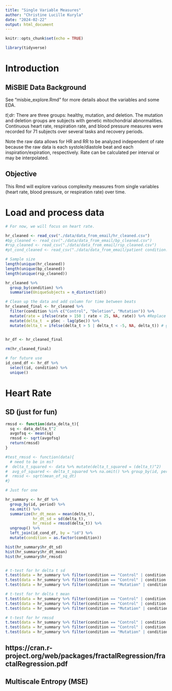```yaml
---
title: "Single Variable Measures"
author: "Christine Lucille Kuryla"
date: "2024-02-22"
output: html_document
---
```


```r
knitr::opts_chunk$set(echo = TRUE)

library(tidyverse)

```

# Introduction

## MiSBIE Data Background

See "misbie_explore.Rmd" for more details about the variables and some EDA. 

*tl;dr:* There are three groups: healthy, mutation, and deletion. The mutation and deletion groups are subjects with genetic mitochondrial abnormalities. Continuous heart rate, respiration rate, and blood pressure measures were recorded for 71 subjects over several tasks and recovery periods.

Note the raw data allows for HR and RR to be analyzed independent of rate because the raw data is each systole/diastole beat and each inspiration/expiration, respectively. Rate can be calculated per interval or may be interpolated. 

## Objective

This Rmd will explore various complexity measures from single variables (heart rate, blood pressure, or respiration rate) over time. 











# Load and process data

```r

# For now, we will focus on heart rate.

hr_cleaned <- read_csv("./data/data_from_email/hr_cleaned.csv")
#bp_cleaned <- read_csv("./data/data_from_email/bp_cleaned.csv")
#rsp_cleaned <- read_csv("./data/data_from_email/rsp_cleaned.csv")
#pt_cond_cleaned <- read_csv("./data/data_from_email/patient condition.csv")

# Sample size
length(unique(hr_cleaned))
length(unique(bp_cleaned))
length(unique(rsp_cleaned))

hr_cleaned %>%
  group_by(condition) %>%
  summarise(UniqueSubjects = n_distinct(id)) 

# Clean up the data and add column for time between beats
hr_cleaned_final <- hr_cleaned %>% 
  filter(condition %in% c("Control", "Deletion", "Mutation")) %>% 
  mutate(rate = ifelse(rate > 150 | rate < 25, NA, rate)) %>% #Replace with NA if HR is > 150 or < 25 
  mutate(delta_t  = pSec - lag(pSec)) %>% 
  mutate(delta_t = ifelse(delta_t > 5 | delta_t < -5, NA, delta_t)) # get rid of the first data point (lag) and the unreasonable data points
  

hr_df <- hr_cleaned_final

rm(hr_cleaned_final)

# for future use
id_cond_df <- hr_df %>% 
  select(id, condition) %>% 
  unique()

```

# Heart Rate

## SD (just for fun)

```r

rmssd <- function(data_delta_t){
  sq <- data_delta_t^2
  avgofsq <- mean(sq)
  rmssd <- sqrt(avgofsq)
  return(rmssd)
}

#test_rmssd <- function(data){
  # need to be in ms?
#  delta_t_squared <- data %>% mutate(delta_t_squared = (delta_t)^2)
#  avg_of_squared <- delta_t_squared %>% na.omit() %>% group_by(id, period) %>% summarize(mean_of_sq_dt = mean(delta_t_squared))
#  rmssd <- sqrt(mean_of_sq_dt)
#}

# Just for one

hr_summary <- hr_df %>% 
  group_by(id, period) %>% 
  na.omit() %>% 
  summarize(hr_dt_mean = mean(delta_t),
            hr_dt_sd = sd(delta_t),
            hr_rmssd = rmssd(delta_t)) %>% 
  ungroup() %>% 
  left_join(id_cond_df, by = "id") %>% 
  mutate(condition = as.factor(condition))

hist(hr_summary$hr_dt_sd)
hist(hr_summary$hr_dt_mean)
hist(hr_summary$hr_rmssd)


# t-test for hr delta t sd
t.test(data = hr_summary %>% filter(condition == "Control" | condition == "Mutation"), hr_dt_sd ~ condition)
t.test(data = hr_summary %>% filter(condition == "Control" | condition == "Deletion"), hr_dt_sd ~ condition)
t.test(data = hr_summary %>% filter(condition == "Mutation" | condition == "Deletion"), hr_dt_sd ~ condition)

# t-test for hr delta t mean
t.test(data = hr_summary %>% filter(condition == "Control" | condition == "Mutation"), hr_dt_mean ~ condition)
t.test(data = hr_summary %>% filter(condition == "Control" | condition == "Deletion"), hr_dt_mean ~ condition)
t.test(data = hr_summary %>% filter(condition == "Mutation" | condition == "Deletion"), hr_dt_mean ~ condition)

# t-test for hr rmssd
t.test(data = hr_summary %>% filter(condition == "Control" | condition == "Mutation"), hr_rmssd ~ condition)
t.test(data = hr_summary %>% filter(condition == "Control" | condition == "Deletion"), hr_rmssd ~ condition)
t.test(data = hr_summary %>% filter(condition == "Mutation" | condition == "Deletion"), hr_rmssd ~ condition)

```


## https://cran.r-project.org/web/packages/fractalRegression/fractalRegression.pdf 

## Multiscale Entropy (MSE)

```r


```

